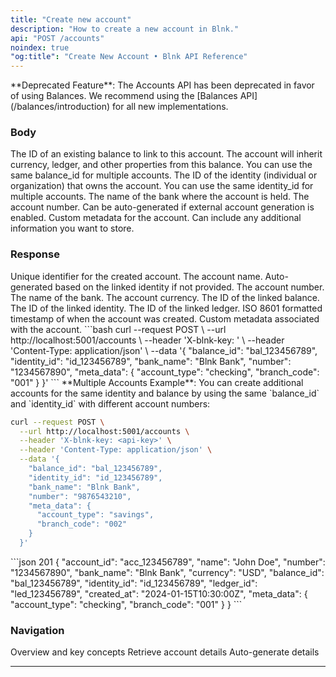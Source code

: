 ```yaml
---
title: "Create new account"
description: "How to create a new account in Blnk."
api: "POST /accounts"
noindex: true
"og:title": "Create New Account • Blnk API Reference"
---
```




<Warning>
**Deprecated Feature**: The Accounts API has been deprecated in favor of using Balances. We recommend using the [Balances API](/balances/introduction) for all new implementations.
</Warning>

<Key />

### Body
<ParamField body="balance_id" type="string" required>
  The ID of an existing balance to link to this account. The account will inherit currency, ledger, and other properties from this balance. You can use the same balance_id for multiple accounts.
</ParamField>
<ParamField body="identity_id" type="string" required>
  The ID of the identity (individual or organization) that owns the account. You can use the same identity_id for multiple accounts.
</ParamField>
<ParamField body="bank_name" type="string" required>
  The name of the bank where the account is held.
</ParamField>
<ParamField body="number" type="string" required>
  The account number. Can be auto-generated if external account generation is enabled.
</ParamField>
<ParamField body="meta_data" type="object">
  Custom metadata for the account. Can include any additional information you want to store.
</ParamField>

### Response
<ResponseField name="account_id" type="string">
  Unique identifier for the created account.
</ResponseField>
<ResponseField name="name" type="string">
  The account name. Auto-generated based on the linked identity if not provided.
</ResponseField>
<ResponseField name="number" type="string">
  The account number.
</ResponseField>
<ResponseField name="bank_name" type="string">
  The name of the bank.
</ResponseField>
<ResponseField name="currency" type="string">
  The account currency.
</ResponseField>
<ResponseField name="balance_id" type="string">
  The ID of the linked balance.
</ResponseField>
<ResponseField name="identity_id" type="string">
  The ID of the linked identity.
</ResponseField>
<ResponseField name="ledger_id" type="string">
  The ID of the linked ledger.
</ResponseField>
<ResponseField name="created_at" type="timestamp">
  ISO 8601 formatted timestamp of when the account was created.
</ResponseField>
<ResponseField name="meta_data" type="object">
  Custom metadata associated with the account.
</ResponseField>

<RequestExample>
```bash
curl --request POST \
  --url http://localhost:5001/accounts \
  --header 'X-blnk-key: <api-key>' \
  --header 'Content-Type: application/json' \
  --data '{
    "balance_id": "bal_123456789",
    "identity_id": "id_123456789",
    "bank_name": "Blnk Bank",
    "number": "1234567890",
    "meta_data": {
      "account_type": "checking",
      "branch_code": "001"
    }
  }'
```
</RequestExample>

<Tip>
**Multiple Accounts Example**: You can create additional accounts for the same identity and balance by using the same `balance_id` and `identity_id` with different account numbers:

```bash
curl --request POST \
  --url http://localhost:5001/accounts \
  --header 'X-blnk-key: <api-key>' \
  --header 'Content-Type: application/json' \
  --data '{
    "balance_id": "bal_123456789",
    "identity_id": "id_123456789",
    "bank_name": "Blnk Bank",
    "number": "9876543210",
    "meta_data": {
      "account_type": "savings",
      "branch_code": "002"
    }
  }'
```
</Tip>

<ResponseExample>
```json 201
{
  "account_id": "acc_123456789",
  "name": "John Doe",
  "number": "1234567890",
  "bank_name": "Blnk Bank",
  "currency": "USD",
  "balance_id": "bal_123456789",
  "identity_id": "id_123456789",
  "ledger_id": "led_123456789",
  "created_at": "2024-01-15T10:30:00Z",
  "meta_data": {
    "account_type": "checking",
    "branch_code": "001"
  }
}
```
</ResponseExample>

### Navigation

<CardGroup cols={3}>
<Card title="Introduction" icon="book-user" href="/accounts/introduction">
  Overview and key concepts
</Card>

<Card title="Get Account" icon="code" href="/accounts/get-account">
  Retrieve account details
</Card>



<Card title="Account Generation" icon="code" href="/accounts/account-number-generation">
  Auto-generate details
</Card>
</CardGroup>

---

<NeedHelp /> 